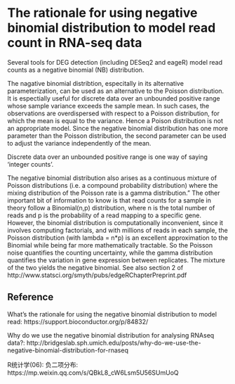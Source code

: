 # The rationale for using negative binomial distribution to model read count in RNA-seq data


Several tools for DEG detection (including DESeq2 and eageR) model read counts as a negative binomial (NB) distribution. 

The nagative binomial distribtion, especitally in its alternative parameterization, can be used as an alternative to the Poisson distribution. It is espectially useful for discrete data over an unbounded positive range whose sample variance exceeds the sample mean. In such cases, the observations are overdispersed with respect to a Poisson distribution, for which the mean is equal to the variance. Hence a Poison distribution is not an appropriate model. Since the negative binomial distribution has one more parameter than the Poisson distribution, the second parameter can be used to adjust the variance independently of the mean. 

Discrete data over an unbounded positive range is one way of saying 'integer counts'. 

The negative binomial distribution also arises as a continuous mixture of Poisson distributions (i.e. a compound probability distribution) where the mixing distribution of the Poisson rate is a gamma distribution." The other important bit of information to know is that read counts for a sample in theory follow a Binomial(n,p) distribution, where n is the total number of reads and p is the probability of a read mapping to a specific gene. However, the binomial distribution is computationally inconvenient, since it involves computing factorials, and with millions of reads in each sample, the Poisson distribution (with lambda = n*p) is an excellent approximation to the Binomial while being far more mathematically tractable. So the Poisson noise quantifies the counting uncertainty, while the gamma distribution quantifies the variation in gene expression between replicates. The mixture of the two yields the negative binomial. See also section 2 of http://www.statsci.org/smyth/pubs/edgeRChapterPreprint.pdf


## 



## Reference

What's the rationale for using the negative binomial distribution to model read: https://support.bioconductor.org/p/84832/

Why do we use the negative binomial distribution for analysing RNAseq data?: http://bridgeslab.sph.umich.edu/posts/why-do-we-use-the-negative-binomial-distribution-for-rnaseq


R统计学(06): 负二项分布: https://mp.weixin.qq.com/s/QBkL8_cW6Lsm5U56SUmUoQ
